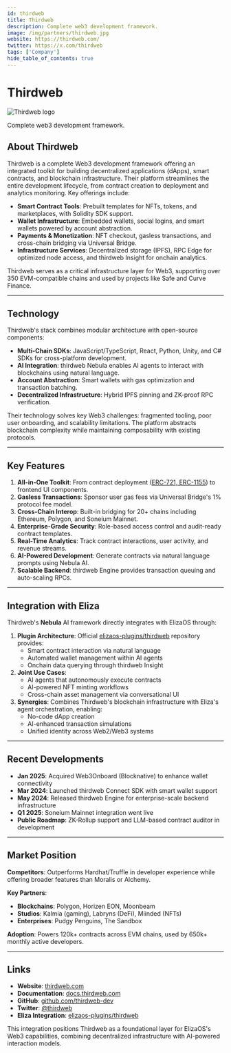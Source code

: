 ```yaml
---
id: thirdweb
title: Thirdweb
description: Complete web3 development framework.
image: /img/partners/thirdweb.jpg
website: https://thirdweb.com/
twitter: https://x.com/thirdweb
tags: ['Company']
hide_table_of_contents: true
---
```


# Thirdweb

<div className="partner-logo">
  <img src="/img/partners/thirdweb.jpg" alt="Thirdweb logo" />
</div>

Complete web3 development framework.

## About Thirdweb

Thirdweb is a complete Web3 development framework offering an integrated toolkit for building decentralized applications (dApps), smart contracts, and blockchain infrastructure. Their platform streamlines the entire development lifecycle, from contract creation to deployment and analytics monitoring. Key offerings include:

- **Smart Contract Tools**: Prebuilt templates for NFTs, tokens, and marketplaces, with Solidity SDK support.
- **Wallet Infrastructure**: Embedded wallets, social logins, and smart wallets powered by account abstraction.
- **Payments & Monetization**: NFT checkout, gasless transactions, and cross-chain bridging via Universal Bridge.
- **Infrastructure Services**: Decentralized storage (IPFS), RPC Edge for optimized node access, and thirdweb Insight for onchain analytics.

Thirdweb serves as a critical infrastructure layer for Web3, supporting over 350 EVM-compatible chains and used by projects like Safe and Curve Finance.

---

## Technology

Thirdweb's stack combines modular architecture with open-source components:

- **Multi-Chain SDKs**: JavaScript/TypeScript, React, Python, Unity, and C# SDKs for cross-platform development.
- **AI Integration**: thirdweb Nebula enables AI agents to interact with blockchains using natural language.
- **Account Abstraction**: Smart wallets with gas optimization and transaction batching.
- **Decentralized Infrastructure**: Hybrid IPFS pinning and ZK-proof RPC verification.

Their technology solves key Web3 challenges: fragmented tooling, poor user onboarding, and scalability limitations. The platform abstracts blockchain complexity while maintaining composability with existing protocols.

---

## Key Features

1. **All-in-One Toolkit**: From contract deployment ([ERC-721, ERC-1155](https://thirdweb.com/contracts)) to frontend UI components.
2. **Gasless Transactions**: Sponsor user gas fees via Universal Bridge's 1% protocol fee model.
3. **Cross-Chain Interop**: Built-in bridging for 20+ chains including Ethereum, Polygon, and Soneium Mainnet.
4. **Enterprise-Grade Security**: Role-based access control and audit-ready contract templates.
5. **Real-Time Analytics**: Track contract interactions, user activity, and revenue streams.
6. **AI-Powered Development**: Generate contracts via natural language prompts using Nebula AI.
7. **Scalable Backend**: thirdweb Engine provides transaction queuing and auto-scaling RPCs.

---

## Integration with Eliza

Thirdweb's **Nebula** AI framework directly integrates with ElizaOS through:

1. **Plugin Architecture**: Official [elizaos-plugins/thirdweb](https://github.com/elizaos-plugins/thirdweb) repository provides:
   - Smart contract interaction via natural language
   - Automated wallet management within AI agents
   - Onchain data querying through thirdweb Insight
2. **Joint Use Cases**:
   - AI agents that autonomously execute contracts
   - AI-powered NFT minting workflows
   - Cross-chain asset management via conversational UI
3. **Synergies**: Combines Thirdweb's blockchain infrastructure with Eliza's agent orchestration, enabling:
   - No-code dApp creation
   - AI-enhanced transaction simulations
   - Unified identity across Web2/Web3 systems

---

## Recent Developments

- **Jan 2025**: Acquired Web3Onboard (Blocknative) to enhance wallet connectivity
- **Mar 2024**: Launched thirdweb Connect SDK with smart wallet support
- **May 2024**: Released thirdweb Engine for enterprise-scale backend infrastructure
- **Q1 2025**: Soneium Mainnet integration went live
- **Public Roadmap**: ZK-Rollup support and LLM-based contract auditor in development

---

## Market Position

**Competitors**: Outperforms Hardhat/Truffle in developer experience while offering broader features than Moralis or Alchemy.

**Key Partners**:

- **Blockchains**: Polygon, Horizen EON, Moonbeam
- **Studios**: Kalmia (gaming), Labryns (DeFi), Miinded (NFTs)
- **Enterprises**: Pudgy Penguins, The Sandbox

**Adoption**: Powers 120k+ contracts across EVM chains, used by 650k+ monthly active developers.

---

## Links

- **Website**: [thirdweb.com](https://thirdweb.com)
- **Documentation**: [docs.thirdweb.com](https://docs.thirdweb.com)
- **GitHub**: [github.com/thirdweb-dev](https://github.com/thirdweb-dev)
- **Twitter**: [@thirdweb](https://x.com/thirdweb)
- **Eliza Integration**: [elizaos-plugins/thirdweb](https://github.com/elizaos-plugins/thirdweb)

This integration positions Thirdweb as a foundational layer for ElizaOS's Web3 capabilities, combining decentralized infrastructure with AI-powered interaction models.
